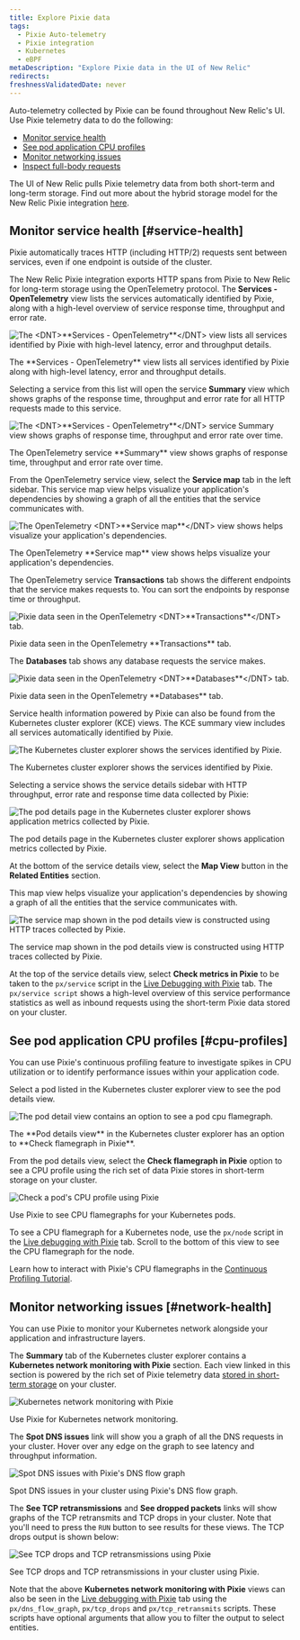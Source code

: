 ```yaml
---
title: Explore Pixie data
tags:
  - Pixie Auto-telemetry
  - Pixie integration
  - Kubernetes
  - eBPF
metaDescription: "Explore Pixie data in the UI of New Relic"
redirects:
freshnessValidatedDate: never
---
```















Auto-telemetry collected by Pixie can be found throughout New Relic's UI. Use Pixie telemetry data to do the following:

* [Monitor service health](#service-health)
* [See pod application CPU profiles](#cpu-profiles)
* [Monitor networking issues](#network-health)
* [Inspect full-body requests](/docs/kubernetes-pixie/auto-telemetry-pixie/understand-use-data/pixie-entities)

The UI of New Relic pulls Pixie telemetry data from both short-term and long-term storage. Find out more about the hybrid storage model for the New Relic Pixie integration [here](/docs/kubernetes-pixie/auto-telemetry-pixie/understand-use-data/overview).

## Monitor service health  [#service-health]

Pixie automatically traces HTTP (including HTTP/2) requests sent between services, even if one endpoint is outside of the cluster.

The New Relic Pixie integration exports HTTP spans from Pixie to New Relic for long-term storage using the OpenTelemetry protocol. The <DNT>**Services - OpenTelemetry**</DNT> view lists the services automatically identified by Pixie, along with a high-level overview of service response time, throughput and error rate.

<img
  title="The <DNT>**Services - OpenTelemetry**</DNT> view lists all services identified by Pixie with high-level latency, error and throughput details."
  alt="The <DNT>**Services - OpenTelemetry**</DNT> view lists all services identified by Pixie with high-level latency, error and throughput details."
  src={pixieServicesOtel}
/>

<figcaption>
  The <DNT>**Services - OpenTelemetry**</DNT> view lists all services identified by Pixie along with high-level latency, error and throughput details.
</figcaption>

Selecting a service from this list will open the service <DNT>**Summary**</DNT> view which shows graphs of the response time, throughput and error rate for all HTTP requests made to this service.

<img
  title="The <DNT>**Services - OpenTelemetry**</DNT> service Summary view shows graphs of response time, throughput and error rate over time."
  alt="The <DNT>**Services - OpenTelemetry**</DNT> service Summary view shows graphs of response time, throughput and error rate over time."
  src={pixieServicesOtelDetails}
/>

<figcaption>
  The OpenTelemetry service <DNT>**Summary**</DNT> view shows graphs of response time, throughput and error rate over time.
</figcaption>

From the OpenTelemetry service view, select the <DNT>**Service map**</DNT> tab in the left sidebar. This service map view helps visualize your application's dependencies by showing a graph of all the entities that the service communicates with.

<img
  title="The OpenTelemetry <DNT>**Service map**</DNT> view shows helps visualize your application's dependencies."
  alt="The OpenTelemetry <DNT>**Service map**</DNT> view shows helps visualize your application's dependencies."
  src={pixieServiceOtelMap}
/>

<figcaption>
  The OpenTelemetry <DNT>**Service map**</DNT> view shows helps visualize your application's dependencies.
</figcaption>

The OpenTelemetry service <DNT>**Transactions**</DNT> tab shows the different endpoints that the service makes requests to. You can sort the endpoints by response time or throughput.

<img
  title="Pixie data seen in the OpenTelemetry <DNT>**Transactions**</DNT> tab. "
  alt="Pixie data seen in the OpenTelemetry <DNT>**Transactions**</DNT> tab. "
  src={pixieServicesOtelTransactions}
/>

<figcaption>
  Pixie data seen in the OpenTelemetry <DNT>**Transactions**</DNT> tab.
</figcaption>

The <DNT>**Databases**</DNT> tab shows any database requests the service makes.

<img
  title="Pixie data seen in the OpenTelemetry <DNT>**Databases**</DNT> tab."
  alt="Pixie data seen in the OpenTelemetry <DNT>**Databases**</DNT> tab."
  src={pixieServicesOtelDatabases}
/>

<figcaption>
  Pixie data seen in the OpenTelemetry <DNT>**Databases**</DNT> tab.
</figcaption>

Service health information powered by Pixie can also be found from the Kubernetes cluster explorer (KCE) views. The KCE summary view includes all services automatically identified by Pixie.

<img
  title="The Kubernetes cluster explorer shows the services identified by Pixie."
  alt="The Kubernetes cluster explorer shows the services identified by Pixie."
  src={pixieKce}
/>

<figcaption>
  The Kubernetes cluster explorer shows the services identified by Pixie.
</figcaption>

Selecting a service shows the service details sidebar with HTTP throughput, error rate and response time data collected by Pixie:

<img
  title="The pod details page in the Kubernetes cluster explorer shows application metrics collected by Pixie."
  alt="The pod details page in the Kubernetes cluster explorer shows application metrics collected by Pixie."
  src={pixieKcePodDetails}
/>

<figcaption>
  The pod details page in the Kubernetes cluster explorer shows application metrics collected by Pixie.
</figcaption>

At the bottom of the service details view, select the <DNT>**Map View**</DNT> button in the <DNT>**Related Entities**</DNT> section.

This map view helps visualize your application's dependencies by showing a graph of all the entities that the service communicates with.

<img
  title="The service map shown in the pod details view is constructed using HTTP traces collected by Pixie."
  alt="The service map shown in the pod details view is constructed using HTTP traces collected by Pixie."
  src={pixieKcePodDetailsMap}
/>

<figcaption>
  The service map shown in the pod details view is constructed using HTTP traces collected by Pixie.
</figcaption>

At the top of the service details view, select <DNT>**Check metrics in Pixie**</DNT> to be taken to the `px/service` script in the [Live Debugging with Pixie](/docs/kubernetes-pixie/auto-telemetry-pixie/understand-use-data/live-debugging-with-pixie) tab. The `px/service script` shows a high-level overview of this service performance statistics as well as inbound requests using the short-term Pixie data stored on your cluster.

## See pod application CPU profiles  [#cpu-profiles]

You can use Pixie's continuous profiling feature to investigate spikes in CPU utilization or to identify performance issues within your application code.

Select a pod listed in the Kubernetes cluster explorer view to see the pod details view.

<img
  title="The pod detail view contains an option to see a pod cpu flamegraph."
  alt="The pod detail view contains an option to see a pod cpu flamegraph."
  src={pixieKcePod}
/>

<figcaption>
  The <DNT>**Pod details view**</DNT> in the Kubernetes cluster explorer has an option to <DNT>**Check flamegraph in Pixie**</DNT>.
</figcaption>

From the pod details view, select the <DNT>**Check flamegraph in Pixie**</DNT> option to see a CPU profile using the rich set of data Pixie stores in short-term storage on your cluster.

<img
  title="Check a pod's CPU profile using Pixie"
  alt="Check a pod's CPU profile using Pixie"
  src={pixieCpuProfile}
/>

<figcaption>
  Use Pixie to see CPU flamegraphs for your Kubernetes pods.
</figcaption>

To see a CPU flamegraph for a Kubernetes node, use the `px/node` script in the [Live debugging with Pixie](/docs/kubernetes-pixie/auto-telemetry-pixie/understand-use-data/live-debugging-with-pixie) tab. Scroll to the bottom of this view to see the CPU flamegraph for the node.

Learn how to interact with Pixie's CPU flamegraphs in the [Continuous Profiling Tutorial](https://docs.px.dev/tutorials/pixie-101/profiler/).

## Monitor networking issues  [#network-health]

You can use Pixie to monitor your Kubernetes network alongside your application and infrastructure layers.

The <DNT>**Summary**</DNT> tab of the Kubernetes cluster explorer contains a <DNT>**Kubernetes network monitoring with Pixie**</DNT> section. Each view linked in this section is powered by the rich set of Pixie telemetry data [stored in short-term storage](/docs/kubernetes-pixie/auto-telemetry-pixie/understand-use-data/overview) on your cluster.

<img
  title="Kubernetes network monitoring with Pixie"
  alt="Kubernetes network monitoring with Pixie"
  src={pixieNetworkMonitoring}
/>

<figcaption>
  Use Pixie for Kubernetes network monitoring.
</figcaption>

The <DNT>**Spot DNS issues**</DNT> link will show you a graph of all the DNS requests in your cluster. Hover over any edge on the graph to see latency and throughput information.

<img
  title="Spot DNS issues with Pixie's DNS flow graph"
  alt="Spot DNS issues with Pixie's DNS flow graph"
  src={pixieDnsFlowGraph}
/>

<figcaption>
  Spot DNS issues in your cluster using Pixie's DNS flow graph.
</figcaption>

The <DNT>**See TCP retransmissions**</DNT> and <DNT>**See dropped packets**</DNT> links will show graphs of the TCP retransmits and TCP drops in your cluster. Note that you'll need to press the `RUN` button to see results for these views. The TCP drops output is shown below:

<img
  title="See TCP drops and TCP retransmissions using Pixie"
  alt="See TCP drops and TCP retransmissions using Pixie"
  src={pixieTcpDrops}
/>

<figcaption>
  See TCP drops and TCP retransmissions in your cluster using Pixie.
</figcaption>

Note that the above <DNT>**Kubernetes network monitoring with Pixie**</DNT> views can also be seen in the [Live debugging with Pixie](/docs/kubernetes-pixie/auto-telemetry-pixie/understand-use-data/live-debugging-with-pixie) tab using the `px/dns_flow_graph`, `px/tcp_drops` and `px/tcp_retransmits` scripts. These scripts have optional arguments that allow you to filter the output to select entities.
